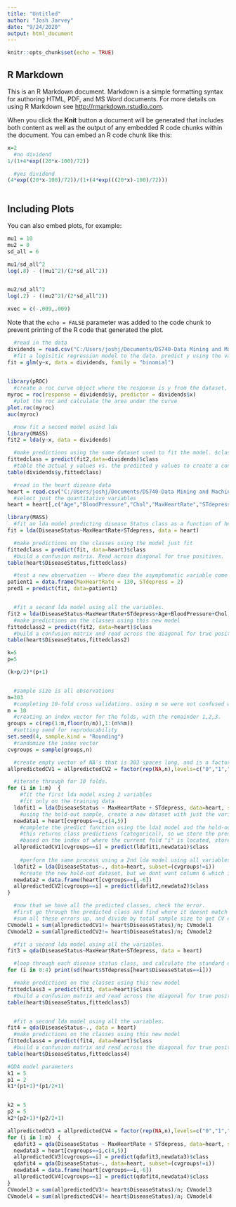 ```yaml
---
title: "Untitled"
author: "Josh Jarvey"
date: "9/24/2020"
output: html_document
---
```


```r
knitr::opts_chunk$set(echo = TRUE)
```

## R Markdown

This is an R Markdown document. Markdown is a simple formatting syntax for authoring HTML, PDF, and MS Word documents. For more details on using R Markdown see <http://rmarkdown.rstudio.com>.

When you click the **Knit** button a document will be generated that includes both content as well as the output of any embedded R code chunks within the document. You can embed an R code chunk like this:

```r
x=2
  #no dividend
1/(1+4*exp((20*x-100)/72))

  #yes dividend
(4*exp((20*x-100)/72))/(1+(4*exp(((20*x)-100)/72)))
      
```

## Including Plots

You can also embed plots, for example:

```r

mu1 = 10
mu2 = 0
sd_all = 6

mu1/sd_all^2
log(.8) - ((mu1^2)/(2*sd_all^2))


mu2/sd_all^2
log(.2) - ((mu2^2)/(2*sd_all^2))

xvec = c(-.009,.009)

```

Note that the `echo = FALSE` parameter was added to the code chunk to prevent printing of the R code that generated the plot.



```r

  #read in the data
dividends = read.csv("C:/Users/joshj/Documents/DS740-Data Mining and Machine Learning/Webwork/Week 4/Dividends.csv")
  #fit a logisitic regression model to the data. predict y using the variable x
fit = glm(y~x, data = dividends, family = "binomial")

  
library(pROC)
  #create a roc curve object where the response is y from the dataset, and the predictor is x
myroc = roc(response = dividends$y, predictor = dividends$x)
  #plot the roc and calculate the area under the curve
plot.roc(myroc)
auc(myroc)

  #now fit a second model usind lda
library(MASS)
fit2 = lda(y~x, data = dividends)

  #make predictions using the same dataset used to fit the model. $class extracts the predicted classes for each observation.
fittedclass = predict(fit2,data=dividends)$class
  #table the actual y values vs. the predicted y values to create a confusion matrix. 
table(dividends$y,fittedclass)

```


```r
  #read in the heart disease data
heart = read.csv("C:/Users/joshj/Documents/DS740-Data Mining and Machine Learning/Webwork/Week 4/Heart_disease_Cleveland.csv")
  #select just the quantitative variables
heart = heart[,c("Age","BloodPressure","Chol","MaxHeartRate","STdepress","DiseaseStatus")]

library(MASS)
  #fit an lda model predicting disease Status class as a function of heart rate and stdepress
fit = lda(DiseaseStatus~MaxHeartRate+STdepress, data = heart)

  #make predictions on the classes using the model just fit
fittedclass = predict(fit, data=heart)$class
  #build a confusion matrix. Read across diagonal for true positives.
table(heart$DiseaseStatus,fittedclass)

  #test a new observation -- Where does the asymptomatic variable come in here....?
patient1 = data.frame(MaxHeartRate = 130, STdepress = 2)
pred1 = predict(fit, data=patient1)


  #fit a second lda model using all the variables.
fit2 = lda(DiseaseStatus~MaxHeartRate+STdepress+Age+BloodPressure+Chol, data = heart)
  #make predictions on the classes using this new model
fittedclass2 = predict(fit2, data=heart)$class
  #build a confusion matrix and read across the diagonal for true positives. There are more counts in model 2 than model 1, so its better. can use diag() function to pull the diagonal values out of this table. Then do sum()....
table(heart$DiseaseStatus,fittedclass2)

```




```r
k=5
p=5

(k+p/2)*(p+1)



```


```r
  #sample size is all observations
n=303
  #completing 10-fold cross validations. using m so were not confused with k-classes
m = 10
  #creating an index vector for the folds, with the remainder 1,2,3.
groups = c(rep(1:m,floor(n/m)),1:(n%%m))
  #setting seed for reproducability
set.seed(4, sample.kind = "Rounding")
  #randomize the index vector
cvgroups = sample(groups,n)

  #create empty vector of NA's that is 303 spaces long, and is a factor vector with items 0-4.
allpredictedCV1 = allpredictedCV2 = factor(rep(NA,n),levels=c("0","1","2","3","4"))

  #iterate through for 10 folds.
for (i in 1:m)  {
    #fit the first lda model using 2 variables
    #fit only on the training data
  ldafit1 = lda(DiseaseStatus ~ MaxHeartRate + STdepress, data=heart, subset=(cvgroups!=i))
    #using the hold-out sample, create a new dataset with just the variables being used during the fit process
  newdata1 = heart[cvgroups==i,c(4,5)]
    #complete the predict function using the lda1 model and the hold-out data. 
    #this returns class predictions (categorical), so we store the predicted classes into the allpredictedCV empty vector
    #based on the index of where the current fold "i" is located, store the class value into that spot in the allpredictedCV vec
  allpredictedCV1[cvgroups==i] = predict(ldafit1,newdata1)$class
  
    #perform the same process using a 2nd lda model using all variables
  ldafit2 = lda(DiseaseStatus~., data=heart, subset=(cvgroups!=i))
    #create the new hold-out dataset, but we dont want column 6 which is the response value in this case.
  newdata2 = data.frame(heart[cvgroups==i,-6])
  allpredictedCV2[cvgroups==i] = predict(ldafit2,newdata2)$class
}

  #now that we have all the predicted classes, check the error.
  #first go through the predicted class and find where it doesnt match the actual class - this is considered an error
  #sum all these errors up, and divide by total sample size to get CV error. 
CVmodel1 = sum(allpredictedCV1!= heart$DiseaseStatus)/n; CVmodel1
CVmodel2 = sum(allpredictedCV2!= heart$DiseaseStatus)/n; CVmodel2

```


```r

  #fit a second lda model using all the variables.
fit3 = qda(DiseaseStatus~MaxHeartRate+STdepress, data = heart)

  #loop through each disease status class, and calculate the standard deviation of STdepress for each class. 
for (i in 0:4) print(sd(heart$STdepress[heart$DiseaseStatus==i]))

  #make predictions on the classes using this new model
fittedclass3 = predict(fit3, data=heart)$class
  #build a confusion matrix and read across the diagonal for true positives. There are more counts in model 2 than model 1, so its better. can use diag() function to pull the diagonal values out of this table. Then do sum()....
table(heart$DiseaseStatus,fittedclass3)


  #fit a second lda model using all the variables.
fit4 = qda(DiseaseStatus~., data = heart)
  #make predictions on the classes using this new model
fittedclass4 = predict(fit4, data=heart)$class
  #build a confusion matrix and read across the diagonal for true positives. There are more counts in model 2 than model 1, so its better. can use diag() function to pull the diagonal values out of this table. Then do sum()....
table(heart$DiseaseStatus,fittedclass4)

```



```r
#QDA model parameters
k1 = 5
p1 = 2
k1*(p1+1)*(p1/2+1)


k2 = 5
p2 = 5
k2*(p2+1)*(p2/2+1)
```


```r
allpredictedCV3 = allpredictedCV4 = factor(rep(NA,n),levels=c("0","1","2","3","4"))
for (i in 1:m)  {
  qdafit3 = qda(DiseaseStatus ~ MaxHeartRate + STdepress, data=heart, subset=(cvgroups!=i))
  newdata3 = heart[cvgroups==i,c(4,5)]
  allpredictedCV3[cvgroups==i] = predict(qdafit3,newdata3)$class
  qdafit4 = qda(DiseaseStatus~., data=heart, subset=(cvgroups!=i))
  newdata4 = data.frame(heart[cvgroups==i,-6])
  allpredictedCV4[cvgroups==i] = predict(qdafit4,newdata4)$class
}
CVmodel3 = sum(allpredictedCV3!= heart$DiseaseStatus)/n; CVmodel3
CVmodel4 = sum(allpredictedCV4!= heart$DiseaseStatus)/n; CVmodel4


```





